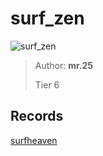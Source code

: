 
# surf_zen

![surf_zen](https://raw.githubusercontent.com/Sayt123/SurfMapPics/Maps-and-bonuses/csgo/surf_zen.jpg)

> Author: **mr.25**
>
> Tier 6

## Records

[surfheaven](https://surfheaven.eu/map/surf_zen)
